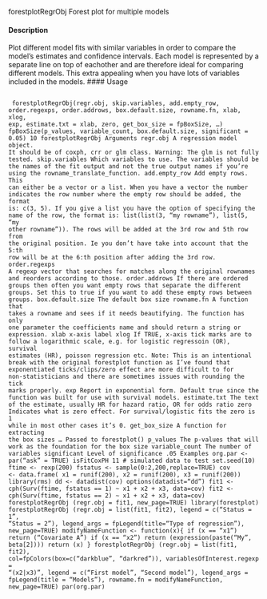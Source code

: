 forestplotRegrObj Forest plot for multiple models

#### Description 

Plot different model fits with similar variables in order to compare the model’s estimates and confidence
intervals. Each model is represented by a separate line on top of eachother and are therefore
ideal for comparing different models. This extra appealing when you have lots of variables included
in the models.
\n#### Usage\n<pre><code>\n
forestplotRegrObj(regr.obj, skip.variables, add.empty_row, order.regexps,
order.addrows, box.default.size, rowname.fn, xlab, xlog, exp,
estimate.txt = xlab, zero, get_box_size = fpBoxSize, ...)
fpBoxSize(p_values, variable_count, box.default.size, significant = 0.05)
10 forestplotRegrObj
Arguments
regr.obj A regression model object. It should be of coxph, crr or glm class. Warning:
The glm is not fully tested.
skip.variables Which variables to use. The variables should be the names of the fit output and
not the true output names if you’re using the rowname_translate_function.
add.empty_row Add empty rows. This can either be a vector or a list. When you have a vector the
number indicates the row number where the empty row should be added, the format
is: c(3, 5). If you give a list you have the option of specifying the name of the
row, the format is: list(list(3, "my rowname"), list(5, "my other rowname")).
The rows will be added at the 3rd row and 5th row from the original position.
Ie you don’t have take into account that the 5:th row will be at the 6:th position
after adding the 3rd row.
order.regexps A regexp vector that searches for matches along the original rownames and reorders
according to those.
order.addrows If there are ordered groups then often you want empty rows that separate the
different groups. Set this to true if you want to add these empty rows between
groups.
box.default.size
The default box size
rowname.fn A function that takes a rowname and sees if it needs beautifying. The function
has only one parameter the coefficients name and should return a string or
expression.
xlab x-axis label
xlog If TRUE, x-axis tick marks are to follow a logarithmic scale, e.g. for logistic
regressoin (OR), survival estimates (HR), poisson regression etc. Note: This is
an intentional break with the original forestplot function as I’ve found that
exponentiated ticks/clips/zero effect are more difficult to for non-statisticians
and there are sometimes issues with rounding the tick marks properly.
exp Report in exponential form. Default true since the function was built for use
with survival models.
estimate.txt The text of the estimate, usually HR for hazard ratio, OR for odds ratio
zero Indicates what is zero effect. For survival/logistic fits the zero is 1 while in most
other cases it’s 0.
get_box_size A function for extracting the box sizes
... Passed to forestplot()
p_values The p-values that will work as the foundation for the box size
variable_count The number of variables
significant Level of significance .05
Examples
org.par <- par("ask" = TRUE)
isFitCoxPH 11
# simulated data to test
set.seed(10)
ftime <- rexp(200)
fstatus <- sample(0:2,200,replace=TRUE)
cov <- data.frame(
x1 = runif(200),
x2 = runif(200),
x3 = runif(200))
library(rms)
dd <- datadist(cov)
options(datadist="dd")
fit1 <- cph(Surv(ftime, fstatus == 1) ~ x1 + x2 + x3, data=cov)
fit2 <- cph(Surv(ftime, fstatus == 2) ~ x1 + x2 + x3, data=cov)
forestplotRegrObj (regr.obj = fit1, new_page=TRUE)
library(forestplot)
forestplotRegrObj (regr.obj = list(fit1, fit2),
legend = c("Status = 1", "Status = 2"),
legend_args = fpLegend(title="Type of regression"),
new_page=TRUE)
modifyNameFunction <- function(x){
if (x == "x1")
return ("Covariate A")
if (x == "x2")
return (expression(paste("My ", beta[2])))
return (x)
}
forestplotRegrObj (regr.obj = list(fit1, fit2),
col=fpColors(box=c("darkblue", "darkred")),
variablesOfInterest.regexp = "(x2|x3)",
legend = c("First model", "Second model"),
legend_args = fpLegend(title = "Models"),
rowname.fn = modifyNameFunction, new_page=TRUE)
par(org.par)
